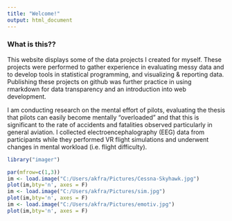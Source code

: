 ```yaml
---
title: "Welcome!"
output: html_document
---
```




### What is this??


This website displays some of the data projects I created for myself. These projects were performed to gather experience in evaluating messy data and to develop tools in statistical programming, and visualizing & reporting data. Publishing these projects on github was further practice in using rmarkdown for data transparency and an introduction into web development. 

I am conducting research on the mental effort of pilots, evaluating the thesis that pilots can easily become mentally "overloaded" and that this is significant to the rate of accidents and fatalities observed particularly in general aviation. I collected electroencephalography (EEG) data from participants while they performed VR flight simulations and underwent changes in mental workload (i.e. flight difficulty). 


```r
library("imager")

par(mfrow=c(1,3))
im <- load.image("C:/Users/akfra/Pictures/Cessna-Skyhawk.jpg")
plot(im,bty='n', axes = F) 
im <- load.image("C:/Users/akfra/Pictures/sim.jpg")
plot(im,bty='n', axes = F) 
im <- load.image("C:/Users/akfra/Pictures/emotiv.jpg")
plot(im,bty='n', axes = F) 
```